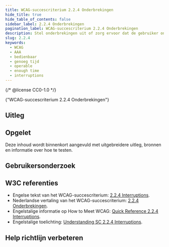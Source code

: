 ```yaml
---
title: WCAG-succescriterium 2.2.4 Onderbrekingen
hide_title: true
hide_table_of_contents: false
sidebar_label: 2.2.4 Onderbrekingen
pagination_label: WCAG-succescriterium 2.2.4 Onderbrekingen
description: Stel onderbrekingen uit of zorg ervoor dat de gebruiker onderbrekingen kan uitzetten, behalve in noodsituaties.
slug: 2.2.4
keywords:
  - WCAG
  - AAA
  - bedienbaar
  - genoeg tijd
  - operable
  - enough time
  - interruptions
---
```


{/* @license CC0-1.0 */}


<WcagHeadingGroup level={1} conformanceLevel="Niveau AAA">
  {"WCAG-succescriterium 2.2.4 Onderbrekingen"}
</WcagHeadingGroup>

<SpotlightSection>
  <Markdown omitH1 headinglevel={3}>
    <AAAMessage />
  </Markdown>
</SpotlightSection>

## Uitleg

<Summary />

## Opgelet

Deze inhoud wordt binnenkort aangevuld met uitgebreidere uitleg, bronnen en informatie over hoe te testen.

## Gebruikersonderzoek

<CTAGebruikersonderzoek />

## W3C referenties

- Engelse tekst van het WCAG-succescriterium: [<span lang="en">2.2.4 Interruptions</span>](https://www.w3.org/TR/WCAG22/#interruptions).
- Nederlandse vertaling van het WCAG-succescriterium: [2.2.4 Onderbrekingen](https://www.w3.org/Translations/WCAG22-nl/#interruptions).
- Engelstalige informatie op <span lang="en">How to Meet WCAG</span>: [<span lang="en">Quick Reference 2.2.4 Interruptions</span>](https://www.w3.org/WAI/WCAG22/quickref/#interruptions).
- Engelstalige toelichting: [<span lang="en">Understanding SC 2.2.4 Interruptions</span>](https://www.w3.org/WAI/WCAG22/Understanding/interruptions.html).

<SpotlightSection>
  <Markdown omitH1 headinglevel={3}>
    <Disclaimer />
  </Markdown>
</SpotlightSection>

## Help richtlijn verbeteren

<Markdown omitH1 headinglevel={3}>
  <WCAGFooterInfo />
</Markdown>
